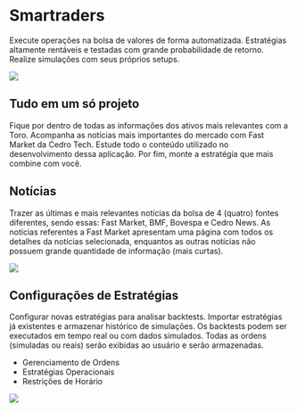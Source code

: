 
# Smartraders

Execute operações na bolsa de valores de forma automatizada. Estratégias altamente rentáveis e testadas com grande probabilidade de retorno. Realize simulações com seus próprios setups.

![](/Smartrader.gif)

## Tudo em um só projeto

Fique por dentro de todas as informações dos ativos mais relevantes com a Toro. Acompanha as notícias mais importantes do mercado com Fast Market da Cedro Tech. Estude todo o conteúdo utilizado no desenvolvimento dessa aplicação. Por fim, monte a estratégia que mais combine com você.

## Notícias

Trazer as últimas e mais relevantes notícias da bolsa de 4 (quatro) fontes diferentes, sendo essas: Fast Market, BMF, Bovespa e Cedro News. As notícias referentes a Fast Market apresentam uma página com todos os detalhes da notícias selecionada, enquantos as outras notícias não possuem grande quantidade de informação (mais curtas).

![](https://smartraders.rafaelescaleira.com.br/_next/static/images/news-9d5e09daf1bc7c51d9588e64838d1c9b.png)

## Configurações de Estratégias

Configurar novas estratégias para analisar backtests. Importar estratégias já existentes e armazenar histórico de simulações. Os backtests podem ser executados em tempo real ou com dados simulados. Todas as ordens (simuladas ou reais) serão exibidas ao usuário e serão armazenadas.

* Gerenciamento de Ordens
* Estratégias Operacionais
* Restrições de Horário

![](https://smartraders.rafaelescaleira.com.br/_next/static/images/strategyconfig-1d56f224fc5c85ab422f55dfff7a76ae.png)